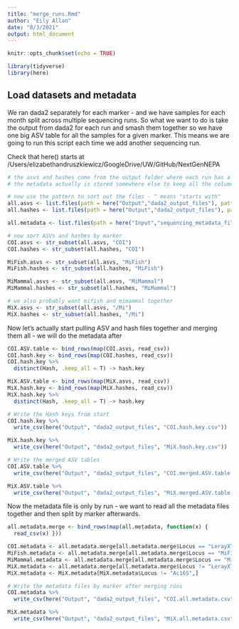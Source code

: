 ```yaml
---
title: "merge_runs.Rmd"
author: "Eily Allan"
date: "8/3/2021"
output: html_document
---
```


```r
knitr::opts_chunk$set(echo = TRUE)

library(tidyverse)
library(here)
```

## Load datasets and metadata

We ran dada2 separately for each marker - and we have samples for each month split across multiple sequencing runs. So what we want to do is take the output from dada2 for each run and smash them together so we have one big ASV table for all the samples for a given marker. This means we are going to run this script each time we add another sequencing run. 

Check that here() starts at /Users/elizabethandruszkiewicz/GoogleDrive/UW/GitHub/NextGenNEPA

```r
# the asvs and hashes come from the output folder where each run has a subfolder for dada2 and then subfolders for each marker... 
# the metadata actually is stored somewhere else to keep all the columns that we want (not use dada2 generated metadata file) 

# now use the pattern to sort out the files - ^ means "starts with" 
all.asvs <- list.files(path = here("Output","dada2_output_files"), pattern = "^ASV_table.csv", recursive = T, full.names = T)
all.hashes <- list.files(path = here("Output","dada2_output_files"), pattern = "^Hash_key.csv", recursive = T, full.names = T,ignore.case = T)

all.metadata <- list.files(path = here("Input","sequencing_metadata_files"), pattern = "^Run", recursive = T, full.names = T)

# now sort ASVs and hashes by marker
COI.asvs <- str_subset(all.asvs, "COI")
COI.hashes <- str_subset(all.hashes, "COI")

MiFish.asvs <- str_subset(all.asvs, "MiFish")
MiFish.hashes <- str_subset(all.hashes, "MiFish")

MiMammal.asvs <- str_subset(all.asvs, "MiMammal")
MiMammal.hashes <- str_subset(all.hashes, "MiMammal")

# we also probably want mifish and mimammal together 
MiX.asvs <- str_subset(all.asvs, "/Mi")
MiX.hashes <- str_subset(all.hashes, "/Mi")

```

Now let's actually start pulling ASV and hash files together and merging them all - we will do the metadata after

```r

COI.ASV.table <- bind_rows(map(COI.asvs, read_csv))
COI.hash.key <- bind_rows(map(COI.hashes, read_csv))
COI.hash.key %>% 
  distinct(Hash, .keep_all = T) -> hash.key

MiX.ASV.table <- bind_rows(map(MiX.asvs, read_csv))
MiX.hash.key <- bind_rows(map(MiX.hashes, read_csv))
MiX.hash.key %>% 
  distinct(Hash, .keep_all = T) -> hash.key

# Write the Hash keys from start
COI.hash.key %>% 
  write_csv(here("Output", "dada2_output_files", "COI.hash.key.csv"))

MiX.hash.key %>% 
  write_csv(here("Output", "dada2_output_files", "MiX.hash.key.csv"))

# Write the merged ASV tables
COI.ASV.table %>% 
  write_csv(here("Output", "dada2_output_files", "COI.merged.ASV.table.csv"))

MiX.ASV.table %>% 
  write_csv(here("Output", "dada2_output_files", "MiX.merged.ASV.table.csv"))


```

Now the metadata file is only by run - we want to read all the metadata files together and then split by marker afterwards. 

```r

all.metadata.merge <- bind_rows(map(all.metadata, function(x) {
  read_csv(x) }))

COI.metadata <- all.metadata.merge[all.metadata.merge$Locus == "LerayXT",]
MiFish.metadata <- all.metadata.merge[all.metadata.merge$Locus == "MiFish",]
MiMammal.metadata <- all.metadata.merge[all.metadata.merge$Locus == "MiMammal",]
MiX.metadata <- all.metadata.merge[all.metadata.merge$Locus != "LerayXT",]
MiX.metadata <- MiX.metadata[MiX.metadata$Locus != "Ac16S",]

# Write the metadata files by marker after merging runs
COI.metadata %>% 
  write_csv(here("Output", "dada2_output_files", "COI.all.metadata.csv"))

MiX.metadata %>% 
  write_csv(here("Output", "dada2_output_files", "MiX.all.metadata.csv"))

```
